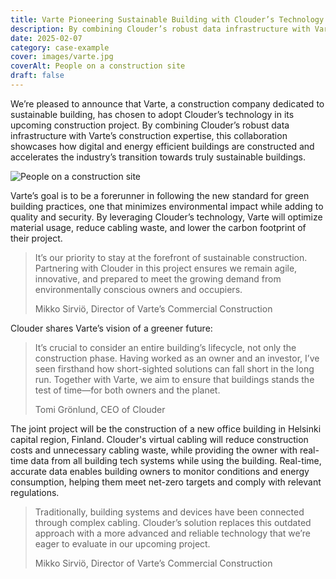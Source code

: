 ```yaml
---
title: Varte Pioneering Sustainable Building with Clouder’s Technology
description: By combining Clouder’s robust data infrastructure with Varte’s construction expertise, this collaboration showcases how digital and energy efficient buildings are constructed and  accelerates the industry’s transition towards truly sustainable and energy efficient buildings.
date: 2025-02-07
category: case-example
cover: images/varte.jpg
coverAlt: People on a construction site
draft: false
---
```


We’re pleased to announce that Varte, a construction company dedicated to sustainable building, has chosen to adopt Clouder’s technology in its upcoming construction project. By combining Clouder’s robust data infrastructure with Varte’s construction expertise, this collaboration showcases how digital and energy efficient buildings are constructed and accelerates the industry’s transition towards truly sustainable buildings.

![People on a construction site](images/varte.jpg)

Varte’s goal is to be a forerunner in following the new standard for green building practices, one that minimizes environmental impact while adding to quality and security. By leveraging Clouder’s technology, Varte will optimize material usage, reduce cabling waste, and lower the carbon footprint of their project.

> It’s our priority to stay at the forefront of sustainable construction. Partnering with Clouder in this project ensures we remain agile, innovative, and prepared to meet the growing demand from environmentally conscious owners and occupiers.
>
> Mikko Sirviö, Director of Varte’s Commercial Construction

Clouder shares Varte’s vision of a greener future:

> It’s crucial to consider an entire building’s lifecycle, not only the construction phase. Having worked as an owner and an investor, I’ve seen firsthand how short-sighted solutions can fall short in the long run. Together with Varte, we aim to ensure that buildings stands the test of time—for both owners and the planet.
>
> Tomi Grönlund, CEO of Clouder

The joint project will be the construction of a new office building in Helsinki capital region, Finland. Clouder's virtual cabling will reduce construction costs and unnecessary cabling waste, while providing the owner with real-time data from all building tech systems while using the building. Real-time, accurate data enables building owners to monitor conditions and energy consumption, helping them meet net-zero targets and comply with relevant regulations.

> Traditionally, building systems and devices have been connected through complex cabling. Clouder’s solution replaces this outdated approach with a more advanced and reliable technology that we’re eager to evaluate in our upcoming project.
>
> Mikko Sirviö, Director of Varte’s Commercial Construction
